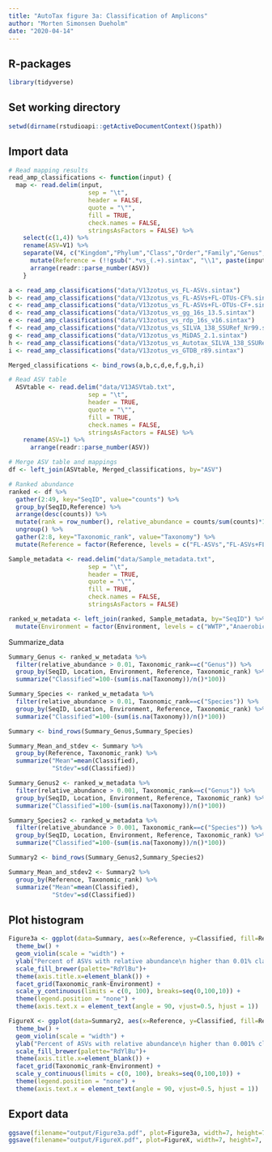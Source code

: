 ---
title: "AutoTax figure 3a: Classification of Amplicons"
author: "Morten Simonsen Dueholm"
date: "2020-04-14"
---

## R-packages
```{r, eval=FALSE, message=FALSE, warning=FALSE, include=FALSE}
library(tidyverse)
```
## Set working directory
```{r, echo=FALSE, message=FALSE, warning=FALSE}
setwd(dirname(rstudioapi::getActiveDocumentContext()$path))
```

## Import data
```{r, echo=FALSE, message=FALSE, warning=FALSE}
# Read mapping results
read_amp_classifications <- function(input) {
  map <- read.delim(input,
                      sep = "\t",
                      header = FALSE,
                      quote = "\"",
                      fill = TRUE,
                      check.names = FALSE,
                      stringsAsFactors = FALSE) %>%
    select(c(1,4)) %>%
    rename(ASV=V1) %>%
    separate(V4, c("Kingdom","Phylum","Class","Order","Family","Genus","Species"),sep=",") %>%
      mutate(Reference = (!!gsub(".*vs_(.+).sintax", "\\1", paste(input)))) %>%
      arrange(readr::parse_number(ASV))
    }

a <- read_amp_classifications("data/V13zotus_vs_FL-ASVs.sintax")
b <- read_amp_classifications("data/V13zotus_vs_FL-ASVs+FL-OTUs-CF%.sintax")
c <- read_amp_classifications("data/V13zotus_vs_FL-ASVs+FL-OTUs-CF+.sintax")
d <- read_amp_classifications("data/V13zotus_vs_gg_16s_13.5.sintax")
e <- read_amp_classifications("data/V13zotus_vs_rdp_16s_v16.sintax")
f <- read_amp_classifications("data/V13zotus_vs_SILVA_138_SSURef_Nr99.sintax")
g <- read_amp_classifications("data/V13zotus_vs_MiDAS_2.1.sintax")
h <- read_amp_classifications("data/V13zotus_vs_Autotax_SILVA_138_SSURef_Nr99.sintax")
i <- read_amp_classifications("data/V13zotus_vs_GTDB_r89.sintax")

Merged_classifications <- bind_rows(a,b,c,d,e,f,g,h,i)

# Read ASV table
  ASVtable <- read.delim("data/V13ASVtab.txt",
                      sep = "\t",
                      header = TRUE,
                      quote = "\"",
                      fill = TRUE,
                      check.names = FALSE,
                      stringsAsFactors = FALSE) %>%
    rename(ASV=1) %>%
      arrange(readr::parse_number(ASV))

# Merge ASV table and mappings
df <- left_join(ASVtable, Merged_classifications, by="ASV")

# Ranked abundance
ranked <- df %>%
  gather(2:49, key="SeqID", value="counts") %>%
  group_by(SeqID,Reference) %>%
  arrange(desc(counts)) %>%
  mutate(rank = row_number(), relative_abundance = counts/sum(counts)*100) %>%
  ungroup() %>%
  gather(2:8, key="Taxonomic_rank", value="Taxonomy") %>%
  mutate(Reference = factor(Reference, levels = c("FL-ASVs","FL-ASVs+FL-OTUs-CF%","FL-ASVs+FL-OTUs-CF+", "gg_16s_13.5", "GTDB_r89", "MiDAS_2.1","rdp_16s_v16", "SILVA_138_SSURef_Nr99","Autotax_SILVA_138_SSURef_Nr99")))

Sample_metadata <- read.delim("data/Sample_metadata.txt",
                      sep = "\t",
                      header = TRUE,
                      quote = "\"",
                      fill = TRUE,
                      check.names = FALSE,
                      stringsAsFactors = FALSE) 

ranked_w_metadata <- left_join(ranked, Sample_metadata, by="SeqID") %>%
  mutate(Environment = factor(Environment, levels = c("WWTP","Anaerobic digester")))
```

Summarize_data
```{r, eval=FALSE, message=FALSE, warning=FALSE, include=FALSE}
Summary_Genus <- ranked_w_metadata %>%
  filter(relative_abundance > 0.01, Taxonomic_rank==c("Genus")) %>%
  group_by(SeqID, Location, Environment, Reference, Taxonomic_rank) %>%
  summarize("Classified"=100-(sum(is.na(Taxonomy))/n()*100))

Summary_Species <- ranked_w_metadata %>%
  filter(relative_abundance > 0.01, Taxonomic_rank==c("Species")) %>%
  group_by(SeqID, Location, Environment, Reference, Taxonomic_rank) %>%
  summarize("Classified"=100-(sum(is.na(Taxonomy))/n()*100))

Summary <- bind_rows(Summary_Genus,Summary_Species)

Summary_Mean_and_stdev <- Summary %>%
  group_by(Reference, Taxonomic_rank) %>%
  summarize("Mean"=mean(Classified),
            "Stdev"=sd(Classified))

Summary_Genus2 <- ranked_w_metadata %>%
  filter(relative_abundance > 0.001, Taxonomic_rank==c("Genus")) %>%
  group_by(SeqID, Location, Environment, Reference, Taxonomic_rank) %>%
  summarize("Classified"=100-(sum(is.na(Taxonomy))/n()*100))

Summary_Species2 <- ranked_w_metadata %>%
  filter(relative_abundance > 0.001, Taxonomic_rank==c("Species")) %>%
  group_by(SeqID, Location, Environment, Reference, Taxonomic_rank) %>%
  summarize("Classified"=100-(sum(is.na(Taxonomy))/n()*100))

Summary2 <- bind_rows(Summary_Genus2,Summary_Species2)

Summary_Mean_and_stdev2 <- Summary2 %>%
  group_by(Reference, Taxonomic_rank) %>%
  summarize("Mean"=mean(Classified),
            "Stdev"=sd(Classified))
```

## Plot histogram
```{r, eval=FALSE, message=FALSE, warning=FALSE, include=FALSE}
Figure3a <- ggplot(data=Summary, aes(x=Reference, y=Classified, fill=Reference)) +
  theme_bw() +
  geom_violin(scale = "width") +
  ylab("Percent of ASVs with relative abundance\n higher than 0.01% classified") +
  scale_fill_brewer(palette="RdYlBu")+
  theme(axis.title.x=element_blank()) +
  facet_grid(Taxonomic_rank~Environment) +
  scale_y_continuous(limits = c(0, 100), breaks=seq(0,100,10)) +
  theme(legend.position = "none") +
  theme(axis.text.x = element_text(angle = 90, vjust=0.5, hjust = 1))

FigureX <- ggplot(data=Summary2, aes(x=Reference, y=Classified, fill=Reference)) +
  theme_bw() +
  geom_violin(scale = "width") +
  ylab("Percent of ASVs with relative abundance\n higher than 0.001% classified") +
  scale_fill_brewer(palette="RdYlBu")+
  theme(axis.title.x=element_blank()) +
  facet_grid(Taxonomic_rank~Environment) +
  scale_y_continuous(limits = c(0, 100), breaks=seq(0,100,10)) +
  theme(legend.position = "none") +
  theme(axis.text.x = element_text(angle = 90, vjust=0.5, hjust = 1))
```

## Export data
```{r, eval=FALSE, message=FALSE, warning=FALSE, include=FALSE}
ggsave(filename="output/Figure3a.pdf", plot=Figure3a, width=7, height=7, useDingbats=FALSE, limitsize=FALSE)
ggsave(filename="output/FigureX.pdf", plot=FigureX, width=7, height=7, useDingbats=FALSE, limitsize=FALSE)
```